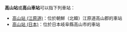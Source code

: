 '''高山站'''或'''高山車站'''可以指下列車站：
*[[高山站_(江原道)|高山站 (江原道)]]：位於朝鮮（北韓）江原道高山郡的車站
*[[高山站_(日本)|高山站 (日本)]]：位於日本岐阜縣高山市的車站
{{disambig|Cat=三字車站名消歧義}}